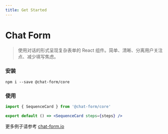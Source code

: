 ```yaml
---
title: Get Started
---
```


# Chat Form

> 使用对话的形式呈现复杂表单的 React 组件。简单、清晰、分离用户关注点、减少填写焦虑。

### 安装

```
npm i --save @chat-form/core
```

### 使用

```jsx
import { SequenceCard } from '@chat-form/core'

export default () => <SequenceCard steps={steps} />
```

更多例子请参考 [chat-form.io](/SequenceCard)
